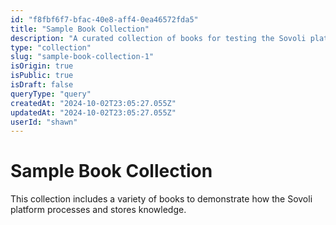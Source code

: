 ```yaml
---
id: "f8fbf6f7-bfac-40e8-aff4-0ea46572fda5"
title: "Sample Book Collection"
description: "A curated collection of books for testing the Sovoli platform."
type: "collection"
slug: "sample-book-collection-1"
isOrigin: true
isPublic: true
isDraft: false
queryType: "query"
createdAt: "2024-10-02T23:05:27.055Z"
updatedAt: "2024-10-02T23:05:27.055Z"
userId: "shawn"
---
```


# Sample Book Collection
This collection includes a variety of books to demonstrate how the Sovoli platform processes and stores knowledge.
